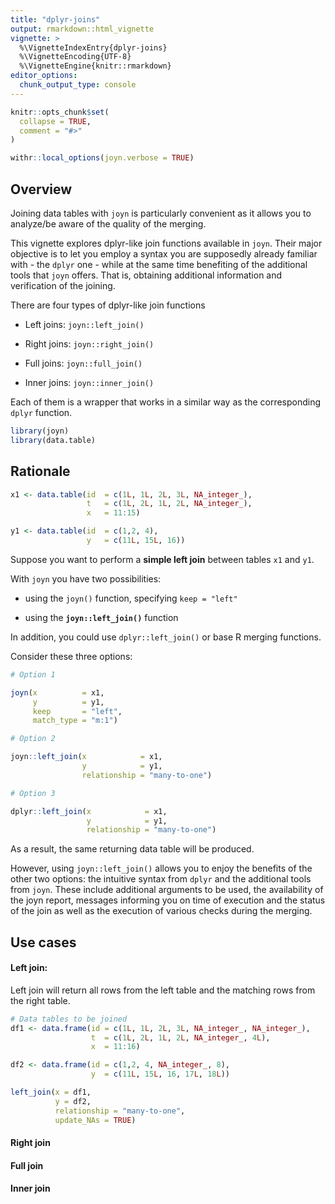 ```yaml
---
title: "dplyr-joins"
output: rmarkdown::html_vignette
vignette: >
  %\VignetteIndexEntry{dplyr-joins}
  %\VignetteEncoding{UTF-8}
  %\VignetteEngine{knitr::rmarkdown}
editor_options: 
  chunk_output_type: console
---
```


```r

knitr::opts_chunk$set(
  collapse = TRUE,
  comment = "#>"
)

withr::local_options(joyn.verbose = TRUE)

```

## Overview

Joining data tables with `joyn` is particularly convenient as it allows you to analyze/be aware of the quality of the merging.

This vignette explores dplyr-like join functions available in `joyn`. Their major objective is to let you employ a syntax you are supposedly already familiar with - the `dplyr` one - while at the same time benefiting of the additional tools that `joyn` offers. That is, obtaining additional information and verification of the joining.

There are four types of dplyr-like join functions

-   Left joins: `joyn::left_join()`

-   Right joins: `joyn::right_join()`

-   Full joins: `joyn::full_join()`

-   Inner joins: `joyn::inner_join()`

Each of them is a wrapper that works in a similar way as the corresponding `dplyr` function.

```r

library(joyn)
library(data.table)

```

## Rationale

```r

x1 <- data.table(id  = c(1L, 1L, 2L, 3L, NA_integer_),
                 t   = c(1L, 2L, 1L, 2L, NA_integer_),
                 x   = 11:15)

y1 <- data.table(id  = c(1,2, 4),
                 y   = c(11L, 15L, 16))


```

Suppose you want to perform a **simple left join** between tables `x1` and `y1`.

With `joyn` you have two possibilities:

-   using the `joyn()` function, specifying `keep = "left"`

-   using the **`joyn::left_join()`** function

In addition, you could use `dplyr::left_join()` or base R merging functions.

Consider these three options:

```r

# Option 1

joyn(x          = x1, 
     y          = y1, 
     keep       = "left",
     match_type = "m:1")

# Option 2 

joyn::left_join(x            = x1, 
                y            = y1, 
                relationship = "many-to-one") 

# Option 3

dplyr::left_join(x            = x1, 
                 y            = y1, 
                 relationship = "many-to-one") 


```

As a result, the same returning data table will be produced.

However, using `joyn::left_join()` allows you to enjoy the benefits of the other two options: the intuitive syntax from `dplyr` and the additional tools from `joyn`. These include additional arguments to be used, the availability of the joyn report, messages informing you on time of execution and the status of the join as well as the execution of various checks during the merging.

## Use cases 

#### Left join:

Left join will return all rows from the left table and the matching rows from the right table.

```r

# Data tables to be joined 
df1 <- data.frame(id = c(1L, 1L, 2L, 3L, NA_integer_, NA_integer_),
                  t  = c(1L, 2L, 1L, 2L, NA_integer_, 4L),
                  x  = 11:16)

df2 <- data.frame(id = c(1,2, 4, NA_integer_, 8),
                  y  = c(11L, 15L, 16, 17L, 18L))

left_join(x = df1, 
          y = df2,
          relationship = "many-to-one",
          update_NAs = TRUE)


```

#### Right join

#### Full join 

#### Inner join 
